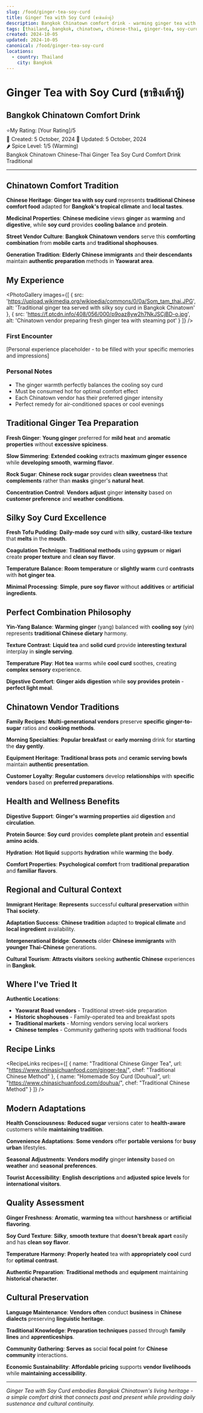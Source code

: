 ```yaml
---
slug: /food/ginger-tea-soy-curd
title: Ginger Tea with Soy Curd (ชาขิงเต้าหู้)
description: Bangkok Chinatown comfort drink - warming ginger tea with silky soy curd pudding
tags: [thailand, bangkok, chinatown, chinese-thai, ginger-tea, soy-curd, tofu-pudding, comfort-drink, warming, traditional]
created: 2024-10-05
updated: 2024-10-05
canonical: /food/ginger-tea-soy-curd
locations:
  - country: Thailand
    city: Bangkok
---
```



# Ginger Tea with Soy Curd (ชาขิงเต้าหู้)
## Bangkok Chinatown Comfort Drink

<div className="food-rating">
  <span className="star">⭐</span>My Rating: [Your Rating]/5
</div>

<div className="food-metadata">
  <span className="food-date">📅 Created: 5 October, 2024</span>
  <span className="food-date">🔄 Updated: 5 October, 2024</span>
</div>


<div className="spice-level">
  🌶️ Spice Level: 1/5 (Warming)
</div>


<div className="food-tags">
  <span className="food-tag">Bangkok Chinatown</span>
  <span className="food-tag">Chinese-Thai</span>
  <span className="food-tag">Ginger Tea</span>
  <span className="food-tag">Soy Curd</span>
  <span className="food-tag">Comfort Drink</span>
  <span className="food-tag">Traditional</span>
</div>


---

## Chinatown Comfort Tradition

**Chinese Heritage**: **Ginger tea with soy curd** represents **traditional Chinese comfort food** adapted for **Bangkok's tropical climate** and **local tastes**.

**Medicinal Properties**: **Chinese medicine** views **ginger** as **warming** and **digestive**, while **soy curd** provides **cooling balance** and **protein**.

**Street Vendor Culture**: **Bangkok Chinatown vendors** serve this **comforting combination** from **mobile carts** and **traditional shophouses**.

**Generation Tradition**: **Elderly Chinese immigrants** and **their descendants** maintain **authentic preparation** methods in **Yaowarat area**.

## My Experience

<PhotoGallery
  images={[
    { src: 'https://upload.wikimedia.org/wikipedia/commons/0/0a/Som_tam_thai.JPG', alt: 'Traditional ginger tea served with silky soy curd in Bangkok Chinatown' },
    { src: 'https://f.ptcdn.info/408/056/000/p9oaz8yw2h7NkJSCjBD-o.jpg', alt: 'Chinatown vendor preparing fresh ginger tea with steaming pot' }
  ]}
/>

### First Encounter
[Personal experience placeholder - to be filled with your specific memories and impressions]

### Personal Notes
- The ginger warmth perfectly balances the cooling soy curd
- Must be consumed hot for optimal comfort effect
- Each Chinatown vendor has their preferred ginger intensity
- Perfect remedy for air-conditioned spaces or cool evenings

## Traditional Ginger Tea Preparation

**Fresh Ginger**: **Young ginger** preferred for **mild heat** and **aromatic properties** without **excessive spiciness**.

**Slow Simmering**: **Extended cooking** extracts **maximum ginger essence** while **developing smooth**, **warming flavor**.

**Rock Sugar**: **Chinese rock sugar** provides **clean sweetness** that **complements** rather than **masks** ginger's **natural heat**.

**Concentration Control**: **Vendors adjust** ginger **intensity** based on **customer preference** and **weather conditions**.

## Silky Soy Curd Excellence

**Fresh Tofu Pudding**: **Daily-made soy curd** with **silky**, **custard-like texture** that **melts** in the **mouth**.

**Coagulation Technique**: **Traditional methods** using **gypsum** or **nigari** create **proper texture** and **clean soy flavor**.

**Temperature Balance**: **Room temperature** or **slightly warm** curd **contrasts** with **hot ginger tea**.

**Minimal Processing**: **Simple**, **pure soy flavor** without **additives** or **artificial ingredients**.

## Perfect Combination Philosophy

**Yin-Yang Balance**: **Warming ginger** (yang) balanced with **cooling soy** (yin) represents **traditional Chinese dietary** harmony.

**Texture Contrast**: **Liquid tea** and **solid curd** provide **interesting textural** interplay in **single serving**.

**Temperature Play**: **Hot tea** warms while **cool curd** soothes, creating **complex sensory** experience.

**Digestive Comfort**: **Ginger aids digestion** while **soy provides protein** - **perfect light meal**.

## Chinatown Vendor Traditions

**Family Recipes**: **Multi-generational vendors** preserve **specific ginger-to-sugar** ratios and **cooking methods**.

**Morning Specialties**: **Popular breakfast** or **early morning** drink for **starting** the **day gently**.

**Equipment Heritage**: **Traditional brass pots** and **ceramic serving bowls** maintain **authentic presentation**.

**Customer Loyalty**: **Regular customers** develop **relationships** with **specific vendors** based on **preferred preparations**.

## Health and Wellness Benefits

**Digestive Support**: **Ginger's warming properties** aid **digestion** and **circulation**.

**Protein Source**: **Soy curd** provides **complete plant protein** and **essential amino acids**.

**Hydration**: **Hot liquid** supports **hydration** while **warming** the **body**.

**Comfort Properties**: **Psychological comfort** from **traditional preparation** and **familiar flavors**.

## Regional and Cultural Context

**Immigrant Heritage**: **Represents** successful **cultural preservation** within **Thai society**.

**Adaptation Success**: **Chinese tradition** adapted to **tropical climate** and **local ingredient** availability.

**Intergenerational Bridge**: **Connects** older **Chinese immigrants** with **younger Thai-Chinese** generations.

**Cultural Tourism**: **Attracts visitors** seeking **authentic Chinese** experiences in **Bangkok**.

## Where I've Tried It

<MapEmbed
  location="Bangkok Chinatown (Yaowarat)"
  description="Traditional vendors and tea shops in Thailand's historic Chinese quarter"
/>

**Authentic Locations**:
- **Yaowarat Road vendors** - Traditional street-side preparation
- **Historic shophouses** - Family-operated tea and breakfast spots
- **Traditional markets** - Morning vendors serving local workers
- **Chinese temples** - Community gathering spots with traditional foods

## Recipe Links

<RecipeLinks
  recipes={[
    {
      name: "Traditional Chinese Ginger Tea",
      url: "https://www.chinasichuanfood.com/ginger-tea/",
      chef: "Traditional Chinese Method"
    },
    {
      name: "Homemade Soy Curd (Douhua)",
      url: "https://www.chinasichuanfood.com/douhua/",
      chef: "Traditional Chinese Method"
    }
  ]}
/>

## Modern Adaptations

**Health Consciousness**: **Reduced sugar** versions cater to **health-aware** customers while **maintaining tradition**.

**Convenience Adaptations**: **Some vendors** offer **portable versions** for **busy urban** lifestyles.

**Seasonal Adjustments**: **Vendors modify** ginger **intensity** based on **weather** and **seasonal preferences**.

**Tourist Accessibility**: **English descriptions** and **adjusted spice levels** for **international visitors**.

## Quality Assessment

**Ginger Freshness**: **Aromatic**, **warming tea** without **harshness** or **artificial flavoring**.

**Soy Curd Texture**: **Silky**, **smooth texture** that **doesn't break apart** easily and has **clean soy flavor**.

**Temperature Harmony**: **Properly heated** tea with **appropriately cool** curd for **optimal contrast**.

**Authentic Preparation**: **Traditional methods** and **equipment** maintaining **historical character**.

## Cultural Preservation

**Language Maintenance**: **Vendors often** conduct **business** in **Chinese dialects** preserving **linguistic heritage**.

**Traditional Knowledge**: **Preparation techniques** passed through **family lines** and **apprenticeships**.

**Community Gathering**: **Serves as** social **focal point** for **Chinese community** interactions.

**Economic Sustainability**: **Affordable pricing** supports **vendor livelihoods** while **maintaining accessibility**.

---

*Ginger Tea with Soy Curd embodies Bangkok Chinatown's living heritage - a simple comfort drink that connects past and present while providing daily sustenance and cultural continuity.*